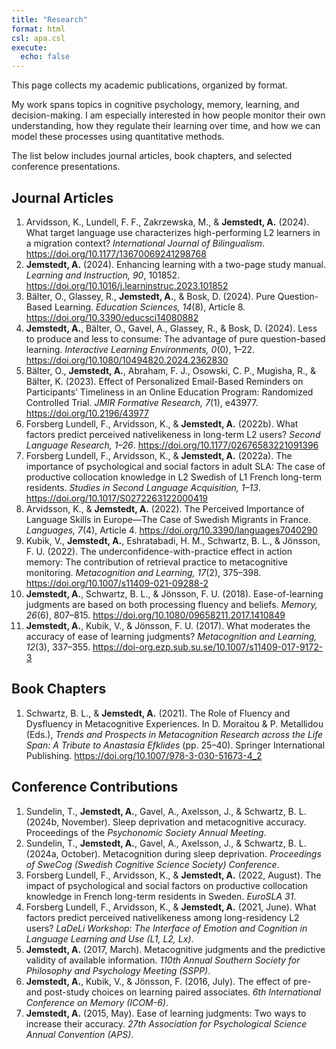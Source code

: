 ```yaml
---
title: "Research"
format: html
csl: apa.csl
execute:
  echo: false
---
```

This page collects my academic publications, organized by format.

My work spans topics in cognitive psychology, memory, learning, and decision-making. I am especially interested in how people monitor their own understanding, how they regulate their learning over time, and how we can model these processes using quantitative methods. 

The list below includes journal articles, book chapters, and selected conference presentations.


## Journal Articles
1. Arvidsson, K., Lundell, F. F., Zakrzewska, M., & **Jemstedt, A.** (2024). What target language use characterizes high-performing L2 learners in a migration context? *International Journal of Bilingualism*. [https://doi.org/10.1177/13670069241298768](https://doi.org/10.1177/13670069241298768)
2. **Jemstedt, A.** (2024). Enhancing learning with a two-page study manual. *Learning and Instruction, 90*, 101852. [https://doi.org/10.1016/j.learninstruc.2023.101852](https://doi.org/10.1016/j.learninstruc.2023.101852)
3. Bälter, O., Glassey, R., **Jemstedt, A.**, & Bosk, D. (2024). Pure Question-Based Learning. *Education Sciences, 14*(8), Article 8. [https://doi.org/10.3390/educsci14080882](https://doi.org/10.3390/educsci14080882)
4. **Jemstedt, A.**, Bälter, O., Gavel, A., Glassey, R., & Bosk, D. (2024). Less to produce and less to consume: The advantage of pure question-based learning. *Interactive Learning Environments, 0*(0), 1–22. [https://doi.org/10.1080/10494820.2024.2362830](https://doi.org/10.1080/10494820.2024.2362830)
5. Bälter, O., **Jemstedt, A.**, Abraham, F. J., Osowski, C. P., Mugisha, R., & Bälter, K. (2023). Effect of Personalized Email-Based Reminders on Participants’ Timeliness in an Online Education Program: Randomized Controlled Trial. *JMIR Formative Research, 7*(1), e43977. [https://doi.org/10.2196/43977](https://doi.org/10.2196/43977)
6. Forsberg Lundell, F., Arvidsson, K., & **Jemstedt, A.** (2022b). What factors predict perceived nativelikeness in long-term L2 users? *Second Language Research, 1–26*. [https://doi.org/10.1177/02676583221091396](https://doi.org/10.1177/02676583221091396)
7. Forsberg Lundell, F., Arvidsson, K., & **Jemstedt, A.** (2022a). The importance of psychological and social factors in adult SLA: The case of productive collocation knowledge in L2 Swedish of L1 French long-term residents. *Studies in Second Language Acquisition, 1–13*. [https://doi.org/10.1017/S0272263122000419](https://doi.org/10.1017/S0272263122000419)
8. Arvidsson, K., & **Jemstedt, A.** (2022). The Perceived Importance of Language Skills in Europe—The Case of Swedish Migrants in France. *Languages, 7*(4), Article 4. [https://doi.org/10.3390/languages7040290](https://doi.org/10.3390/languages7040290)
9. Kubik, V., **Jemstedt, A.**, Eshratabadi, H. M., Schwartz, B. L., & Jönsson, F. U. (2022). The underconfidence-with-practice effect in action memory: The contribution of retrieval practice to metacognitive monitoring. *Metacognition and Learning, 17*(2), 375–398. [https://doi.org/10.1007/s11409-021-09288-2](https://doi.org/10.1007/s11409-021-09288-2)
10. **Jemstedt, A.**, Schwartz, B. L., & Jönsson, F. U. (2018). Ease-of-learning judgments are based on both processing fluency and beliefs. *Memory, 26*(6), 807–815. [https://doi.org/10.1080/09658211.2017.1410849](https://doi.org/10.1080/09658211.2017.1410849)
11. **Jemstedt, A.**, Kubik, V., & Jönsson, F. U. (2017). What moderates the accuracy of ease of learning judgments? *Metacognition and Learning, 12*(3), 337–355. [https://doi-org.ezp.sub.su.se/10.1007/s11409-017-9172-3](https://doi-org.ezp.sub.su.se/10.1007/s11409-017-9172-3)

## Book Chapters
1. Schwartz, B. L., & **Jemstedt, A.** (2021). The Role of Fluency and Dysfluency in Metacognitive Experiences. In D. Moraitou & P. Metallidou (Eds.), *Trends and Prospects in Metacognition Research across the Life Span: A Tribute to Anastasia Efklides *(pp. 25–40). Springer International Publishing. [https://doi.org/10.1007/978-3-030-51673-4_2](https://doi.org/10.1007/978-3-030-51673-4_2)

## Conference Contributions
1. Sundelin, T., **Jemstedt, A.**, Gavel, A., Axelsson, J., & Schwartz, B. L. (2024b, November). Sleep deprivation and metacognitive accuracy. Proceedings of the *Psychonomic Society Annual Meeting*.
2. Sundelin, T., **Jemstedt, A.**, Gavel, A., Axelsson, J., & Schwartz, B. L. (2024a, October). Metacognition during sleep deprivation. *Proceedings of SweCog (Swedish Cognitive Science Society) Conference*.
3. Forsberg Lundell, F., Arvidsson, K., & **Jemstedt, A.** (2022, August). The impact of psychological and social factors on productive collocation knowledge in French long-term residents in Sweden. *EuroSLA 31*.
4. Forsberg Lundell, F., Arvidsson, K., & **Jemstedt, A.** (2021, June). What factors predict perceived nativelikeness among long-residency L2 users? *LaDeLi Workshop: The Interface of Emotion and Cognition in Language Learning and Use (L1, L2, Lx)*.
5. **Jemstedt, A.** (2017, March). Metacognitive judgments and the predictive validity of available information. *110th Annual Southern Society for Philosophy and Psychology Meeting (SSPP)*.
6. **Jemstedt, A.**, Kubik, V., & Jönsson, F. (2016, July). The effect of pre- and post-study choices on learning paired associates. *6th International Conference on Memory (ICOM-6)*.
7. **Jemstedt, A.** (2015, May). Ease of learning judgments: Two ways to increase their accuracy. *27th Association for Psychological Science Annual Convention (APS)*.


